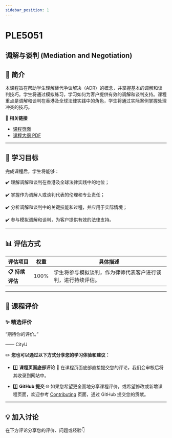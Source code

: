 ```yaml
---
sidebar_position: 1
---
```


# PLE5051
## 调解与谈判 (Mediation and Negotiation)

## **📘 简介**
本课程旨在帮助学生理解替代争议解决（ADR）的概念，并掌握基本的调解和谈判技巧。学生将通过模拟练习，学习如何为客户提供有效的调解和谈判支持。课程重点是调解和谈判在香港及全球法律实践中的角色，学生将通过实际案例掌握处理冲突的技巧。

🔗 **相关链接**
- [课程页面](https://www.cityu.edu.hk/catalogue/pg/202425/course/PLE5051.htm)
- [课程大纲 PDF](https://www.cityu.edu.hk/catalogue/pg/202425/course/PLE5051.pdf)

---

## **🎯 学习目标**

完成课程后，学生将能够：

✔️ 理解调解和谈判在香港及全球法律实践中的地位；

✔️ 掌握作为调解人或谈判代表的伦理和专业责任；

✔️ 分析调解和谈判中的关键技能和过程，并应用于实际情境；

✔️ 参与模拟调解和谈判，为客户提供有效的法律支持。

---

## **📊 评估方式**

| **评估项目**          | **权重** | **具体描述**                                                                                       |
|----------------------|---------|---------------------------------------------------------------------------------------------------|
| **📋 持续评估**       | 100%    | 学生将参与模拟谈判，作为律师代表客户进行谈判，进行持续评估。                                     |

---

## **💬 课程评价**

### ✨ **精选评价**
<div className={commentStyles.commentBox}>
    <p className={commentStyles.commentText}>
        “期待你的评价。”
    </p>
    <p className={commentStyles.commentAuthor}>—— CityU</p>
</div>

✏️ **您也可以通过以下方式分享您的学习体验和建议：**

- 1️⃣ **课程页面底部评论**
💬 在课程页面底部直接提交您的评论，我们会审核后将其收录到网站中。

- 2️⃣ **GitHub 提交**
🌐 如果您希望更全面地分享课程评价，或希望修改或新增课程页面，欢迎参考 [Contributing](https://penjc.github.io/CityU/contributing) 页面，通过 GitHub 提交您的贡献。

---

## **💡 加入讨论**

在下方评论分享您的评价、问题或经验👇
<Utterances />
